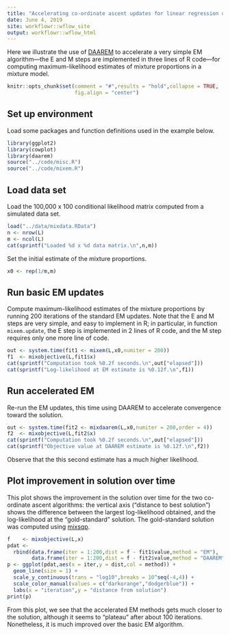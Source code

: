 ```yaml
---
title: "Accelerating co-ordinate ascent updates for linear regression using DAAREM"
date: June 4, 2019
site: workflowr::wflow_site
output: workflowr::wflow_html
---
```


Here we illustrate the use of [DAAREM][daarem-paper] to accelerate a
very simple EM algorithm---the E and M steps are implemented in three
lines of R code---for computing maximum-likelihood estimates of
mixture proportions in a mixture model.

```r
knitr::opts_chunk$set(comment = "#",results = "hold",collapse = TRUE,
                      fig.align = "center")
```

## Set up environment

Load some packages and function definitions used in the example below.

```r
library(ggplot2)
library(cowplot)
library(daarem)
source("../code/misc.R")
source("../code/mixem.R")
```

## Load data set

Load the 100,000 x 100 conditional likelihood matrix computed from a
simulated data set.

```r
load("../data/mixdata.RData")
n <- nrow(L)
m <- ncol(L)
cat(sprintf("Loaded %d x %d data matrix.\n",n,m))
```

Set the initial estimate of the mixture proportions.

```r
x0 <- rep(1/m,m)
```

## Run basic EM updates

Compute maximum-likelihood estimates of the mixture proportions by
running 200 iterations of the standard EM updates. Note that the E and
M steps are very simple, and easy to implement in R; in particular, in
function `mixem.update`, the E step is implemented in 2 lines of R
code, and the M step requires only one more line of code.

```r
out <- system.time(fit1 <- mixem(L,x0,numiter = 200))
f1  <- mixobjective(L,fit1$x)
cat(sprintf("Computation took %0.2f seconds.\n",out["elapsed"]))
cat(sprintf("Log-likelihood at EM estimate is %0.12f.\n",f1))
```

## Run accelerated EM

Re-run the EM updates, this time using DAAREM to accelerate
convergence toward the solution.

```r
out <- system.time(fit2 <- mixdaarem(L,x0,numiter = 200,order = 4))
f2  <- mixobjective(L,fit2$x)
cat(sprintf("Computation took %0.2f seconds.\n",out["elapsed"]))
cat(sprintf("Objective value at DAAREM estimate is %0.12f.\n",f2))
```

Observe that the this second estimate has a much higher likelihood.

## Plot improvement in solution over time

This plot shows the improvement in the solution over time for the two
co-ordinate ascent algorithms: the vertical axis ("distance to best
solution") shows the difference between the largest log-likelihood
obtained, and the log-likelihood at the "gold-standard" solution. The
gold-standard solution was computed using [mixsqp][mixsqp].

```r
f    <- mixobjective(L,x)
pdat <-
  rbind(data.frame(iter = 1:200,dist = f - fit1$value,method = "EM"),
        data.frame(iter = 1:200,dist = f - fit2$value,method = "DAAREM"))
p <- ggplot(pdat,aes(x = iter,y = dist,col = method)) +
  geom_line(size = 1) +
  scale_y_continuous(trans = "log10",breaks = 10^seq(-4,4)) +
  scale_color_manual(values = c("darkorange","dodgerblue")) +
  labs(x = "iteration",y = "distance from solution")
print(p)
```

From this plot, we see that the accelerated EM methods gets much
closer to the solution, although it seems to "plateau" after about 100
iterations. Nonetheless, it is much improved over the basic EM
algorithm.

[daarem-paper]: https://doi.org/10.1080/10618600.2019.1594835
[mixsqp]: https://github.com/stephenslab/mixsqp
